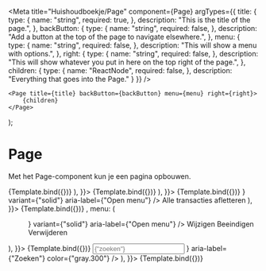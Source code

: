 
<Meta title="Huishoudboekje/Page" component={Page} argTypes={{
	title: {
		type: {
			name: "string",
			required: true,
		},
		description: "This is the title of the page.",
	},
	backButton: {
		type: {
			name: "string",
			required: false,
		},
		description: "Add a button at the top of the page to navigate elsewhere.",
	},
	menu: {
		type: {
			name: "string",
			required: false,
		},
		description: "This will show a menu with options.",
	},
	right: {
		type: {
			name: "string",
			required: false,
		},
		description: "This will show whatever you put in here on the top right of the page.",
	},
	children: {
		type: {
			name: "ReactNode",
			required: false,
		},
		description: "Everything that goes into the Page."
	}
}} />

	<Page title={title} backButton={backButton} menu={menu} right={right}>
		{children}
	</Page>
);

# Page

Met het Page-component kun je een pagina opbouwen.

<Canvas>
	<Story name="Default" args={{
		title: "Bankafschriften"
	}}>
		{Template.bind({})}
	</Story>
</Canvas>

<Canvas>
	<Story name="WithBackButton" args={{
		title: "Huishouden de Jager-de Burg",
		backButton: (
			<BackButton label={"Terug naar overzicht"} to={"/huishoudens"} />
		),
	}}>
		{Template.bind({})}
	</Story>
</Canvas>

<Canvas>
	<Story name="WithMultipleBackButtons" args={{
		title: "Huishouden de Jager-de Burg",
		backButton: (
			<Stack direction={["column", "row"]}>
				<BackButton label={"Terug naar alle burgers"} to={"/burgers"} />
				<BackButton label={"Bekijk huishouden"} to={"/huishoudens/1"} />
			</Stack>
		),
	}}>
		{Template.bind({})}
	</Story>
</Canvas>

<Canvas>
	<Story name="WithMenu" args={{
		title: "Transacties",
		menu: (
			<Menu>
				<IconButton as={MenuButton} icon={<MenuIcon />} variant={"solid"} aria-label={"Open menu"} />
				<MenuList>
					<MenuItem>Alle transacties afletteren</MenuItem>
				</MenuList>
			</Menu>
		),
	}}>
		{Template.bind({})}
	</Story>
</Canvas>

<Canvas>
	<Story name="WithBackButtonAndMenu" args={{
		title: "Afspraak bekijken",
		backButton: <BackButton label={"Terug"} to={"/"} />,
		menu: (
			<Menu>
				<IconButton as={MenuButton} icon={<MenuIcon />} variant={"solid"} aria-label={"Open menu"} />
				<MenuList>
					<MenuItem>Wijzigen</MenuItem>
					<MenuItem>Beeindigen</MenuItem>
					<MenuItem>Verwijderen</MenuItem>
				</MenuList>
			</Menu>
		),
	}}>
		{Template.bind({})}
	</Story>
</Canvas>

<Canvas>
	<Story name="WithSearchRight" args={{
		title: "Burgers",
		right: (
			<InputGroup>
				<InputLeftElement>
					<SearchIcon color={"gray.300"} />
				</InputLeftElement>
				<Input type={"text"} bg={"white"} placeholder={"zoeken"} />
				<InputRightElement>
					<IconButton size={"xs"} variant={"link"} icon={<CloseIcon />} aria-label={"Zoeken"} color={"gray.300"} />
				</InputRightElement>
			</InputGroup>
		),
	}}>
		{Template.bind({})}
	</Story>
</Canvas>